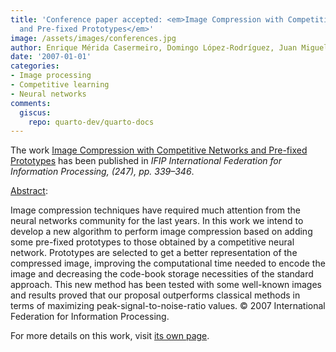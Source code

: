 ```yaml
---
title: 'Conference paper accepted: <em>Image Compression with Competitive Networks
  and Pre-fixed Prototypes</em>'
image: /assets/images/conferences.jpg
author: Enrique Mérida Casermeiro, Domingo López-Rodríguez, Juan Miguel Ortiz-de-Lazcano-Lobato
date: '2007-01-01'
categories:
- Image processing
- Competitive learning
- Neural networks
comments:
  giscus:
    repo: quarto-dev/quarto-docs
---
```


The work <u>Image Compression with Competitive Networks and Pre-fixed Prototypes</u> has been published in <em>IFIP International Federation for Information Processing, (247), <em>pp. 339&ndash;346</em></em>.

<u>Abstract</u>:



Image compression techniques have required much attention from the neural networks community for the last years. In this work we intend to develop a new algorithm to perform image compression based on adding some pre-fixed prototypes to those obtained by a competitive neural network. Prototypes are selected to get a better representation of the compressed image, improving the computational time needed to encode the image and decreasing the code-book storage necessities of the standard approach. This new method has been tested with some well-known images and results proved that our proposal outperforms classical methods in terms of maximizing peak-signal-to-noise-ratio values. © 2007 International Federation for Information Processing.




For more details on this work, visit <a href='/publications/conferences/2007-ifip'>its own page</a>.
